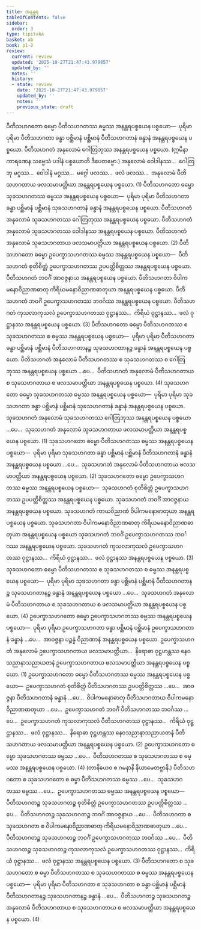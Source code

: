 ```yaml
---
title: အနန္တရ
tableOfContents: false
sidebar:
  order: 3
type: tipitaka
basket: ab
book: p1-2
review:
  current: review
  updated: '2025-10-27T21:47:43.979857'
  updated_by: ''
  notes: ''
  history:
  - state: review
    date: '2025-10-27T21:47:43.979857'
    updated_by: ''
    notes: ''
    previous_state: draft
---
```



<ReviewStatus review={frontmatter.review} showDetails={true} />

<HypothesisAnnotation frontmatter={frontmatter} />

<DynamicBreadcrumb />

<Division number="26" book="p1-2" e="ch" v="37" p="120">

<Paragraph number="709" book="p1-2">
ပီတိသဟဂတော ဓမ္မော ပီတိသဟဂတဿ ဓမ္မဿ အနန္တရပစ္စယေန ပစ္စယော—  ပုရိမာ ပုရိမာ ပီတိသဟဂတာ ခန္ဓာ ပစ္ဆိမာနံ ပစ္ဆိမာနံ ပီတိသဟဂတာနံ ခန္ဓာနံ အနန္တရပစ္စယေန ပစ္စယော. ပီတိသဟဂတံ အနုလောမံ ဂေါတြဘုဿ အနန္တရပစ္စယေန ပစ္စယော. (ဣမိနာ ကာရဏေန သဗ္ဗေသံ ပဒါနံ ပစ္စယောတိ ဒီပေတဗ္ဗော.) အနုလောမံ ဝေါဒါနဿ…  ဂေါတြဘု မဂ္ဂဿ…  ဝေါဒါနံ မဂ္ဂဿ…  မဂ္ဂေါ ဖလဿ…  ဖလံ ဖလဿ…  အနုလောမံ ပီတိသဟဂတာယ ဖလသမာပတ္တိယာ အနန္တရပစ္စယေန ပစ္စယော. (1)
</Paragraph>

<Paragraph number="710" book="p1-2">
ပီတိသဟဂတော ဓမ္မော သုခသဟဂတဿ ဓမ္မဿ အနန္တရပစ္စယေန ပစ္စယော—  ပုရိမာ ပုရိမာ ပီတိသဟဂတာ ခန္ဓာ ပစ္ဆိမာနံ ပစ္ဆိမာနံ သုခသဟဂတာနံ ခန္ဓာနံ အနန္တရပစ္စယေန ပစ္စယော. ပီတိသဟဂတံ အနုလောမံ သုခသဟဂတဿ ဂေါတြဘုဿ အနန္တရပစ္စယေန ပစ္စယော. ပီတိသဟဂတံ အနုလောမံ သုခသဟဂတဿ ဝေါဒါနဿ အနန္တရပစ္စယေန ပစ္စယော. ပီတိသဟဂတံ အနုလောမံ သုခသဟဂတာယ ဖလသမာပတ္တိယာ အနန္တရပစ္စယေန ပစ္စယော. (2)
</Paragraph>

<Paragraph number="711" book="p1-2">
ပီတိသဟဂတော ဓမ္မော ဥပေက္ခာသဟဂတဿ ဓမ္မဿ အနန္တရပစ္စယေန ပစ္စယော—  ပီတိသဟဂတံ စုတိစိတ္တံ ဥပေက္ခာသဟဂတဿ ဥပပတ္တိစိတ္တဿ အနန္တရပစ္စယေန ပစ္စယော. ပီတိသဟဂတံ ဘဝင်္ဂံ အာဝဇ္ဇနာယ အနန္တရပစ္စယေန ပစ္စယော. ပီတိသဟဂတာ ဝိပါကမနောဝိညာဏဓာတု ကိရိယမနောဝိညာဏဓာတုယာ အနန္တရပစ္စယေန ပစ္စယော. ပီတိသဟဂတံ ဘဝင်္ဂံ ဥပေက္ခာသဟဂတဿ ဘဝင်္ဂဿ အနန္တရပစ္စယေန ပစ္စယော. ပီတိသဟဂတံ ကုသလာကုသလံ ဥပေက္ခာသဟဂတဿ ဝုဋ္ဌာနဿ…  ကိရိယံ ဝုဋ္ဌာနဿ…  ဖလံ ဝုဋ္ဌာနဿ အနန္တရပစ္စယေန ပစ္စယော. (3)
</Paragraph>

<Paragraph number="712" book="p1-2">
ပီတိသဟဂတော ဓမ္မော ပီတိသဟဂတဿ စ သုခသဟဂတဿ စ ဓမ္မဿ အနန္တရပစ္စယေန ပစ္စယော—  ပုရိမာ ပုရိမာ ပီတိသဟဂတာ ခန္ဓာ ပစ္ဆိမာနံ ပစ္ဆိမာနံ ပီတိသဟဂတာနဉ္စ သုခသဟဂတာနဉ္စ ခန္ဓာနံ အနန္တရပစ္စယေန ပစ္စယော. ပီတိသဟဂတံ အနုလောမံ ပီတိသဟဂတဿ စ သုခသဟဂတဿ စ ဂေါတြဘုဿ အနန္တရပစ္စယေန ပစ္စယော …ပေ…  ပီတိသဟဂတံ အနုလောမံ ပီတိသဟဂတာယ စ သုခသဟဂတာယ စ ဖလသမာပတ္တိယာ အနန္တရပစ္စယေန ပစ္စယော. (4)
</Paragraph>

</Division>
<Division number="27" book="p1-2" e="ch" v="37" p="121">

<Paragraph number="713" book="p1-2">
သုခသဟဂတော ဓမ္မော သုခသဟဂတဿ ဓမ္မဿ အနန္တရပစ္စယေန ပစ္စယော—  ပုရိမာ ပုရိမာ သုခသဟဂတာ ခန္ဓာ ပစ္ဆိမာနံ ပစ္ဆိမာနံ သုခသဟဂတာနံ ခန္ဓာနံ အနန္တရပစ္စယေန ပစ္စယော. သုခသဟဂတံ အနုလောမံ သုခသဟဂတဿ ဂေါတြဘုဿ အနန္တရပစ္စယေန ပစ္စယော …ပေ…  သုခသဟဂတံ အနုလောမံ သုခသဟဂတာယ ဖလသမာပတ္တိယာ အနန္တရပစ္စယေန ပစ္စယော. (1)
</Paragraph>

<Paragraph number="714" book="p1-2">
သုခသဟဂတော ဓမ္မော ပီတိသဟဂတဿ ဓမ္မဿ အနန္တရပစ္စယေန ပစ္စယော—  ပုရိမာ ပုရိမာ သုခသဟဂတာ ခန္ဓာ ပစ္ဆိမာနံ ပစ္ဆိမာနံ ပီတိသဟဂတာနံ ခန္ဓာနံ အနန္တရပစ္စယေန ပစ္စယော …ပေ…  သုခသဟဂတံ အနုလောမံ ပီတိသဟဂတာယ ဖလသမာပတ္တိယာ အနန္တရပစ္စယေန ပစ္စယော. (2)
</Paragraph>

<Paragraph number="715" book="p1-2">
သုခသဟဂတော ဓမ္မော ဥပေက္ခာသဟဂတဿ ဓမ္မဿ အနန္တရပစ္စယေန ပစ္စယော—  သုခသဟဂတံ စုတိစိတ္တံ ဥပေက္ခာသဟဂတဿ ဥပပတ္တိစိတ္တဿ အနန္တရပစ္စယေန ပစ္စယော. သုခသဟဂတံ ဘဝင်္ဂံ အာဝဇ္ဇနာယ အနန္တရပစ္စယေန ပစ္စယော. သုခသဟဂတံ ကာယဝိညာဏံ ဝိပါကမနောဓာတုယာ အနန္တရပစ္စယေန ပစ္စယော. သုခသဟဂတာ ဝိပါကမနောဝိညာဏဓာတု ကိရိယမနောဝိညာဏဓာတုယာ အနန္တရပစ္စယေန ပစ္စယော သုခသဟဂတံ ဘဝင်္ဂံ ဥပေက္ခာသဟဂတဿ ဘဝင်္ဂဿ အနန္တရပစ္စယေန ပစ္စယော. သုခသဟဂတံ ကုသလာကုသလံ ဥပေက္ခာသဟဂတဿ ဝုဋ္ဌာနဿ…  ကိရိယံ ဝုဋ္ဌာနဿ…  ဖလံ ဝုဋ္ဌာနဿ အနန္တရပစ္စယေန ပစ္စယော. (3)
</Paragraph>

<Paragraph number="716" book="p1-2">
သုခသဟဂတော ဓမ္မော ပီတိသဟဂတဿ စ သုခသဟဂတဿ စ ဓမ္မဿ အနန္တရပစ္စယေန ပစ္စယော—  ပုရိမာ ပုရိမာ သုခသဟဂတာ ခန္ဓာ ပစ္ဆိမာနံ ပစ္ဆိမာနံ ပီတိသဟဂတာနဉ္စ သုခသဟဂတာနဉ္စ ခန္ဓာနံ အနန္တရပစ္စယေန ပစ္စယော …ပေ…  သုခသဟဂတံ အနုလောမံ ပီတိသဟဂတာယ စ သုခသဟဂတာယ စ ဖလသမာပတ္တိယာ အနန္တရပစ္စယေန ပစ္စယော. (4)
</Paragraph>

</Division>
<Division number="28" book="p1-2" e="ch" v="37" p="122">

<Paragraph number="717" book="p1-2">
ဥပေက္ခာသဟဂတော ဓမ္မော ဥပေက္ခာသဟဂတဿ ဓမ္မဿ အနန္တရပစ္စယေန ပစ္စယော—  ပုရိမာ ပုရိမာ ဥပေက္ခာသဟဂတာ ခန္ဓာ ပစ္ဆိမာနံ ပစ္ဆိမာနံ ဥပေက္ခာသဟဂတာနံ ခန္ဓာနံ …ပေ…  အာဝဇ္ဇနာ ပဉ္စန္နံ ဝိညာဏာနံ အနန္တရပစ္စယေန ပစ္စယော. ဥပေက္ခာသဟဂတံ အနုလောမံ ဥပေက္ခာသဟဂတာယ ဖလသမာပတ္တိယာ…  နိရောဓာ ဝုဋ္ဌဟန္တဿ နေဝသညာနာသညာယတနံ ဥပေက္ခာသဟဂတာယ ဖလသမာပတ္တိယာ အနန္တရပစ္စယေန ပစ္စယော. (1)
</Paragraph>

<Paragraph number="718" book="p1-2">
ဥပေက္ခာသဟဂတော ဓမ္မော ပီတိသဟဂတဿ ဓမ္မဿ အနန္တရပစ္စယေန ပစ္စယော—  ဥပေက္ခာသဟဂတံ စုတိစိတ္တံ ပီတိသဟဂတဿ ဥပပတ္တိစိတ္တဿ …ပေ…  အာဝဇ္ဇနာ ပီတိသဟဂတာနံ ခန္ဓာနံ …ပေ…  ဝိပါကမနောဓာတု ပီတိသဟဂတာယ ဝိပါကမနောဝိညာဏဓာတုယာ …ပေ…  ဥပေက္ခာသဟဂတံ ဘဝင်္ဂံ ပီတိသဟဂတဿ ဘဝင်္ဂဿ …ပေ…  ဥပေက္ခာသဟဂတံ ကုသလာကုသလံ ပီတိသဟဂတဿ ဝုဋ္ဌာနဿ…  ကိရိယံ ဝုဋ္ဌာနဿ…  ဖလံ ဝုဋ္ဌာနဿ…  နိရောဓာ ဝုဋ္ဌဟန္တဿ နေဝသညာနာသညာယတနံ ပီတိသဟဂတာယ ဖလသမာပတ္တိယာ အနန္တရပစ္စယေန ပစ္စယော. (2)
</Paragraph>

<Paragraph number="719" book="p1-2">
ဥပေက္ခာသဟဂတော ဓမ္မော သုခသဟဂတဿ ဓမ္မဿ …ပေ…  ပီတိသဟဂတဿ စ သုခသဟဂတဿ စ ဓမ္မဿ အနန္တရပစ္စယေန ပစ္စယော. (4)

</Paragraph>
</Division>

<Paragraph number="720" type="center" book="p1-2">
(တာနိယေဝ စ ဂမနာနိ နိယာမေတဗ္ဗာနိ.)


</Paragraph>

<Division number="29" book="p1-2" e="ch" v="37" p="122">

<Paragraph number="721" book="p1-2">
ပီတိသဟဂတော စ သုခသဟဂတော စ ဓမ္မာ ပီတိသဟဂတဿ ဓမ္မဿ …ပေ…  သုခသဟဂတဿ ဓမ္မဿ …ပေ…  ဥပေက္ခာသဟဂတဿ ဓမ္မဿ အနန္တရပစ္စယေန ပစ္စယော—  ပီတိသဟဂတဉ္စ သုခသဟဂတဉ္စ စုတိစိတ္တံ ဥပေက္ခာသဟဂတဿ ဥပပတ္တိစိတ္တဿ …ပေ…  ပီတိသဟဂတဉ္စ သုခသဟဂတဉ္စ ဘဝင်္ဂံ အာဝဇ္ဇနာယ …ပေ…  ပီတိသဟဂတာ စ သုခသဟဂတာ စ ဝိပါကမနောဝိညာဏဓာတု ကိရိယမနောဝိညာဏဓာတုယာ …ပေ…  ပီတိသဟဂတဉ္စ သုခသဟဂတဉ္စ ဘဝင်္ဂံ ဥပေက္ခာသဟဂတဿ ဘဝင်္ဂဿ …ပေ…  ပီတိသဟဂတဉ္စ သုခသဟဂတဉ္စ ကုသလာကုသလံ ဥပေက္ခာသဟဂတဿ ဝုဋ္ဌာနဿ…  ကိရိယံ ဝုဋ္ဌာနဿ…  ဖလံ ဝုဋ္ဌာနဿ အနန္တရပစ္စယေန ပစ္စယော. (3)
</Paragraph>

<Paragraph number="722" book="p1-2">
ပီတိသဟဂတော စ သုခသဟဂတော စ ဓမ္မာ ပီတိသဟဂတဿ စ သုခသဟဂတဿ စ ဓမ္မဿ အနန္တရပစ္စယေန ပစ္စယော—  ပုရိမာ ပုရိမာ ပီတိသဟဂတာ စ သုခသဟဂတာ စ ခန္ဓာ ပစ္ဆိမာနံ ပစ္ဆိမာနံ ပီတိသဟဂတာနဉ္စ သုခသဟဂတာနဉ္စ ခန္ဓာနံ …ပေ…  ပီတိသဟဂတဉ္စ သုခသဟဂတဉ္စ အနုလောမံ ပီတိသဟဂတာယ စ သုခသဟဂတာယ စ ဖလသမာပတ္တိယာ အနန္တရပစ္စယေန ပစ္စယော. (4)
</Paragraph>
</Division>